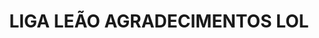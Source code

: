 ---
title: "LIGA LEÃO AGRADECIMENTOS LOL"
authors: [gab_amaral, carol_cirne]
tags: [atletica]
image: /blog/
---
